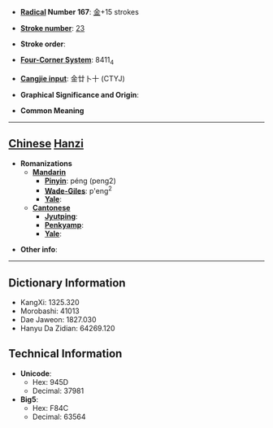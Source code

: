 * '''[[Wiktionary:Chinese radical index| Radical]] Number 167''': [[Wiktionary:Chinese radical index 金|金]]+15 strokes

* '''[[Wiktionary:Chinese total strokes index|Stroke number]]''': [[Wiktionary:Chinese total strokes index 23|23]]

* '''Stroke order''': 

* '''[[Wiktionary:Chinese four corner index|Four-Corner System]]''': 8411<sub>4</sub>

* '''[[Wiktionary:Chinese Cangjie index|Cangjie input]]''': 金廿卜十 (CTYJ)

* '''Graphical Significance and Origin''': 

* '''Common Meaning'''

----

== [[Chinese]] [[Hanzi]] ==

* '''Romanizations'''
** '''[[Mandarin]]'''
*** '''[[Pinyin]]''': péng (peng2)
*** '''[[Wade-Giles]]''': p'eng<sup>2</sup>
*** '''[[Yale]]''': 
** '''[[Cantonese]]'''
*** '''[[Jyutping]]''':
*** '''[[Penkyamp]]''': 
*** '''[[Yale]]''': 

* '''Other info''': 

----

== Dictionary Information ==

* KangXi: 1325.320
* Morobashi: 41013
* Dae Jaweon: 1827.030
* Hanyu Da Zidian: 64269.120

== Technical Information ==

* '''Unicode''':
** Hex: 945D
** Decimal: 37981
* '''Big5''':
** Hex: F84C
** Decimal: 63564